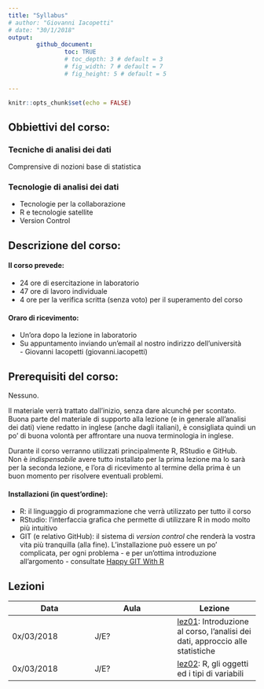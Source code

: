 ```yaml
---
title: "Syllabus"
# author: "Giovanni Iacopetti"
# date: "30/1/2018"
output: 
        github_document:
                toc: TRUE
                # toc_depth: 3 # default = 3
                # fig_width: 7 # default = 7
                # fig_height: 5 # default = 5
       
---
```




```r
knitr::opts_chunk$set(echo = FALSE)
```

## Obbiettivi del corso:

### Tecniche di analisi dei dati
Comprensive di nozioni base di statistica

### Tecnologie di analisi dei dati
* Tecnologie per la collaborazione  
* R e tecnologie satellite  
* Version Control  

## Descrizione del corso:

#### Il corso prevede:
* 24 ore di esercitazione in laboratorio
* 47 ore di lavoro individuale
* 4 ore per la verifica scritta (senza voto) per il superamento del corso

#### Oraro di ricevimento:
* Un'ora dopo la lezione in laboratorio
* Su appuntamento inviando un'email al nostro indirizzo dell'università  
        - Giovanni Iacopetti (giovanni.iacopetti)
        
## Prerequisiti del corso:
Nessuno. 

Il materiale verrà trattato dall'inizio, senza dare alcunché per scontato.  
Buona parte del materiale di supporto alla lezione (e in generale all'analisi dei dati) viene redatto in inglese (anche dagli italiani), è consigliata quindi un po' di buona volontà per affrontare una nuova terminologia in inglese.

Durante il corso verranno utilizzati principalmente R, RStudio e GitHub.  
Non è *indispensabile* avere tutto installato per la prima lezione ma lo sarà per la seconda lezione, e l'ora di ricevimento al termine della prima è un buon momento per risolvere eventuali problemi.

#### Installazioni (in quest'ordine):
* R: il linguaggio di programmazione che verrà utilizzato per tutto il corso
* RStudio: l'interfaccia grafica che permette di utilizzare R in modo molto più intuitivo
* GIT (e relativo GitHub): il sistema di *version control* che renderà la vostra vita più tranquilla (alla fine). L'installazione può essere un po' complicata, per ogni problema - e per un'ottima introduzione all'argomento - consultate [Happy GIT With R](http://happygitwithr.com/)


## Lezioni


| Data       | Aula | Lezione                                                    |
| ---        | ---  | ---                                                        |
| 0x/03/2018 | J/E? | [lez01](lez01/): Introduzione al corso, l'analisi dei dati, approccio alle statistiche |
| 0x/03/2018 | J/E? | [lez02](lez02/): R, gli oggetti ed i tipi di variabili |

